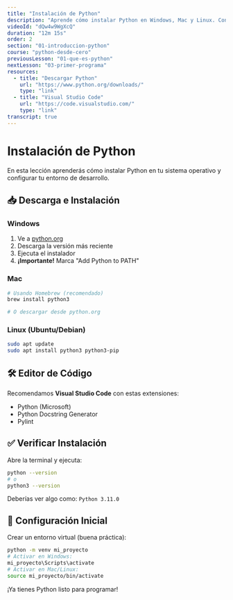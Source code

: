 ```yaml
---
title: "Instalación de Python"
description: "Aprende cómo instalar Python en Windows, Mac y Linux. Configuración del entorno de desarrollo."
videoId: "dQw4w9WgXcQ"
duration: "12m 15s"
order: 2
section: "01-introduccion-python"
course: "python-desde-cero"
previousLesson: "01-que-es-python"
nextLesson: "03-primer-programa"
resources:
  - title: "Descargar Python"
    url: "https://www.python.org/downloads/"
    type: "link"
  - title: "Visual Studio Code"
    url: "https://code.visualstudio.com/"
    type: "link"
transcript: true
---
```


# Instalación de Python

En esta lección aprenderás cómo instalar Python en tu sistema operativo y configurar tu entorno de desarrollo.

## 📥 Descarga e Instalación

### Windows
1. Ve a [python.org](https://www.python.org/downloads/)
2. Descarga la versión más reciente
3. Ejecuta el instalador
4. **¡Importante!** Marca "Add Python to PATH"

### Mac
```bash
# Usando Homebrew (recomendado)
brew install python3

# O descargar desde python.org
```

### Linux (Ubuntu/Debian)
```bash
sudo apt update
sudo apt install python3 python3-pip
```

## 🛠️ Editor de Código

Recomendamos **Visual Studio Code** con estas extensiones:

- Python (Microsoft)
- Python Docstring Generator
- Pylint

## ✅ Verificar Instalación

Abre la terminal y ejecuta:

```bash
python --version
# o
python3 --version
```

Deberías ver algo como: `Python 3.11.0`

## 🎯 Configuración Inicial

Crear un entorno virtual (buena práctica):

```bash
python -m venv mi_proyecto
# Activar en Windows:
mi_proyecto\Scripts\activate
# Activar en Mac/Linux:
source mi_proyecto/bin/activate
```

¡Ya tienes Python listo para programar!

